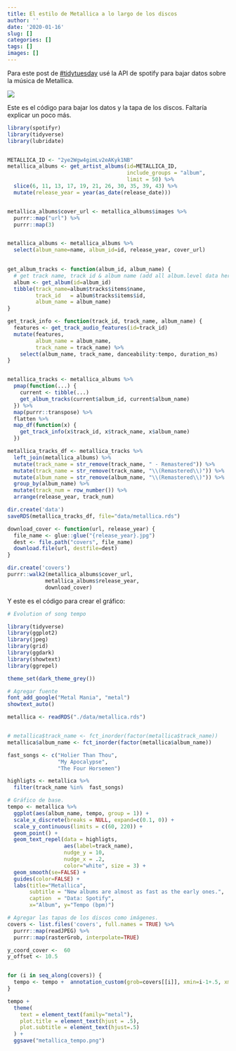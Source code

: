 ```yaml
---
title: El estilo de Metallica a lo largo de los discos
author: ''
date: '2020-01-16'
slug: []
categories: []
tags: []
images: []
---
```




Para este post de [#tidytuesday](https://twitter.com/hashtag/tidytuesday?lang=en) usé la API de spotify para bajar datos sobre la música de Metallica.


![](/posts/2020-01-26-metallica_files/metallica_tempo.png)

Este es el código para bajar los datos y la tapa de los discos. Faltaría explicar un poco más.

```r
library(spotifyr)
library(tidyverse)
library(lubridate)


METALLICA_ID <- "2ye2Wgw4gimLv2eAKyk1NB"
metallica_albums <- get_artist_albums(id=METALLICA_ID,
                                      include_groups = "album",
                                      limit = 50) %>%
  slice(6, 11, 13, 17, 19, 21, 26, 30, 35, 39, 43) %>% 
  mutate(release_year = year(as_date(release_date)))


metallica_albums$cover_url <- metallica_albums$images %>% 
  purrr::map("url") %>% 
  purrr::map(3)


metallica_albums <- metallica_albums %>% 
  select(album_name=name, album_id=id, release_year, cover_url) 
  

get_album_tracks <- function(album_id, album_name) {
  # get track name, track id & album name (add all album.level data here)
  album <- get_album(id=album_id)
  tibble(track_name=album$tracks$items$name,
         track_id   = album$tracks$items$id,
         album_name = album_name)
}

get_track_info <- function(track_id, track_name, album_name) {
  features <- get_track_audio_features(id=track_id)
  mutate(features, 
         album_name = album_name,
         track_name = track_name) %>% 
    select(album_name, track_name, danceability:tempo, duration_ms)
}


metallica_tracks <- metallica_albums %>% 
  pmap(function(...) {
    current <- tibble(...)
    get_album_tracks(current$album_id, current$album_name)
  }) %>% 
  map(purrr::transpose) %>% 
  flatten %>% 
  map_df(function(x) {
    get_track_info(x$track_id, x$track_name, x$album_name)
  }) 

metallica_tracks_df <- metallica_tracks %>% 
  left_join(metallica_albums) %>% 
  mutate(track_name = str_remove(track_name, " - Remastered")) %>% 
  mutate(track_name = str_remove(track_name, "\\(Remastered\\)")) %>%
  mutate(album_name = str_remove(album_name, "\\(Remastered\\)")) %>% 
  group_by(album_name) %>% 
  mutate(track_num = row_number()) %>% 
  arrange(release_year, track_num)

dir.create('data')
saveRDS(metallica_tracks_df, file="data/metallica.rds")

download_cover <- function(url, release_year) {
  file_name <- glue::glue("{release_year}.jpg")
  dest <- file.path("covers", file_name)
  download.file(url, destfile=dest)
}

dir.create('covers')
purrr::walk2(metallica_albums$cover_url,
            metallica_albums$release_year, 
            download_cover)
```

Y este es el código para crear el gráfico:

```r
# Evolution of song tempo

library(tidyverse)
library(ggplot2)
library(jpeg)
library(grid)
library(ggdark)
library(showtext)
library(ggrepel)

theme_set(dark_theme_grey())

# Agregar fuente
font_add_google("Metal Mania", "metal")
showtext_auto()

metallica <- readRDS("./data/metallica.rds")


# metallica$track_name <- fct_inorder(factor(metallica$track_name))
metallica$album_name <- fct_inorder(factor(metallica$album_name))

fast_songs <- c("Holier Than Thou", 
                "My Apocalypse", 
                "The Four Horsemen")

highligts <- metallica %>% 
  filter(track_name %in%  fast_songs)

# Gráfico de base.
tempo <- metallica %>% 
  ggplot(aes(album_name, tempo, group = 1)) + 
  scale_x_discrete(breaks = NULL, expand=c(0.1, 0)) +
  scale_y_continuous(limits = c(60, 220)) +
  geom_point() +
  geom_text_repel(data = highligts, 
                  aes(label=track_name), 
                  nudge_y = 10,
                  nudge_x = .2,
                  color="white", size = 3) +
  geom_smooth(se=FALSE) + 
  guides(color=FALSE) + 
  labs(title="Metallica", 
       subtitle = "New albums are almost as fast as the early ones.", 
       caption  = "Data: Spotify",
       x="Album", y="Tempo (bpm)")

# Agregar las tapas de los discos como imágenes.
covers <- list.files('covers', full.names = TRUE) %>% 
  purrr::map(readJPEG) %>% 
  purrr::map(rasterGrob, interpolate=TRUE)

y_coord_cover <-  60
y_offset <- 10.5


for (i in seq_along(covers)) {
  tempo <- tempo +  annotation_custom(grob=covers[[i]], xmin=i-1+.5, xmax=i+.5, ymin=y_coord_cover, ymax=y_coord_cover+y_offset)
}

tempo + 
  theme(
    text = element_text(family="metal"),
    plot.title = element_text(hjust = .5),
    plot.subtitle = element_text(hjust=.5)
  ) +
  ggsave("metallica_tempo.png")

```


